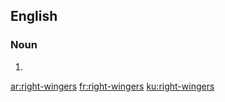 ==English==

===Noun===
{{head|en|plural}}

# {{plural of|right-winger|lang=en}}

[[ar:right-wingers]]
[[fr:right-wingers]]
[[ku:right-wingers]]